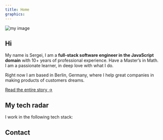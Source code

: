 ```yaml
---
title: Home
graphics:
---
```



<Effect>

![my image](/assets/single.jpg)

</Effect>
<Effect>

<Container>

## Hi

My name is Sergei, I am a **full-stack software engineer in the JavaScript domain** with 10+ years of professional experience. Have a Master’s in Math. I am a passionate learner, in deep love with what I do.

Right now I am based in Berlin, Germany, where I help great companies in making products of customers dreams.

[Read the entire story &rarr;](/story)

## My tech radar

I work in the following tech stack:

<Skills type="primary" />

## Contact

</Container>
</Effect>
